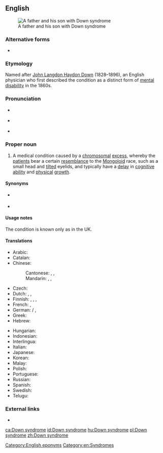 ==English==
{{was wotd|2016|October|7}}
[[File:Vater und Sohn mit Down-Syndrom.jpg|thumb|A father and his son with Down syndrome]]

===Alternative forms===
* {{l|en|Down's syndrome|Down’s syndrome}}

===Etymology===
Named after [[w:John Langdon Down|John Langdon Haydon Down]] (1828–1896), an English physician who first described the condition as a distinct form of [[mental]] [[disability]] in the 1860s.

===Pronunciation===
* {{a|RP}} {{IPA|/daʊn ˈsɪndɹəʊm/|lang=en}}
* {{a|GA}} {{IPA|/daʊn ˈsɪndɹoʊm/|/-dɹəm/|lang=en}}
* {{hyphenation|Down syn|drome|lang=en}}

===Proper noun===
{{en-proper noun|head=[[w:John Langdon Down|Down]] [[syndrome]]}}

# {{lb|en|neurology|chiefly|US}} A medical condition caused by a [[chromosomal]] [[excess]], whereby the [[patient]]s bear a certain [[resemblance]] to the [[mongoloid|Mongoloid]] race, such as a small head and [[tilt]]ed eyelids, and typically have a [[delay]] in [[cognitive]] [[ability]] and [[physical]] [[growth]]. {{defdate|from 1961.}}

====Synonyms====
* {{l|en|mongolism}} {{qualifier|now offensive}}
* {{l|en|trisomy 21}}

====Usage notes====
The condition is known only as {{m|en|Down's syndrome}} in the UK.

====Translations====
{{trans-top|condition caused by chromosomal deficiency}}
* Arabic: {{t|ar|مُتَلَازِمَة دَاوْن|f}}
* Catalan: {{t+|ca|síndrome de Down|f}}
* Chinese:
*: Cantonese: {{t|yue|唐氏綜合症}}, {{t|yue|唐氏综合症|tr=tong4 si6 zung3 hap6 zing3, tong4 si6 zung1 hap6 zing3}}, {{t|yue|唐氏症|tr=tong4 si6 zing3}}
*: Mandarin: {{t|cmn|唐氏綜合症}}, {{t|cmn|唐氏综合症|tr=Tángshì zōnghézhèng}}, {{t+|cmn|唐氏症|tr=Tángshìzhèng}}
* Czech: {{t|cs|Downův syndrom|m}}
* Dutch: {{t|nl|syndroom van Down|n}}, {{t+|nl|downsyndroom|n}}, {{t|nl|mongolisme|n}}
* Finnish: {{t|fi|Downin syndrooma}}, {{t|fi|Downin oireyhtymä}}, {{t|fi|mongolismi}}, {{t|fi|mongoloidismi}}
* French: {{t+|fr|syndrome de Down|m}}, {{t+|fr|trisomie 21|f}}
* German: {{t+|de|Downsyndrom|n}} / {{t+|de|Down-Syndrom|n}}, {{t|de|Mongolismus|m}} {{qualifier|dated}}
* Greek: {{t+|el|σύνδρομο Down|n}}
* Hebrew: {{t+|he|תסמונת דאון|f|tr=tismónet daun}}
{{trans-mid}}
* Hungarian: {{t+|hu|Down-szindróma}}
* Indonesian: {{t|id|sindrom Down}}
* Interlingua: {{t|ia|syndrome de Down}}
* Italian: {{t|it|sindrome del Down|f}}
* Japanese: {{t|ja|ダウン症|tr=だうんしょう, Daun-shō}}
* Korean: {{t|ko|다운 증후군}}
* Malay: {{t|ms|sindrom Down}}
* Polish: {{t+|pl|zespół Downa|m}}
* Portuguese: {{t+|pt|síndrome de Down|f}}
* Russian: {{t|ru|синдром Дауна|m}}
* Spanish: {{t|es|síndrome de Down|m}}
* Swedish: {{t|sv|Downs syndrom}}
* Telugu: {{t|te|డౌన్ సిండ్రోము}}
{{trans-bottom}}

===External links===
* {{pedia}}

[[Category:English eponyms]]
[[Category:en:Syndromes]]

[[ca:Down syndrome]]
[[id:Down syndrome]]
[[hu:Down syndrome]]
[[pl:Down syndrome]]
[[zh:Down syndrome]]